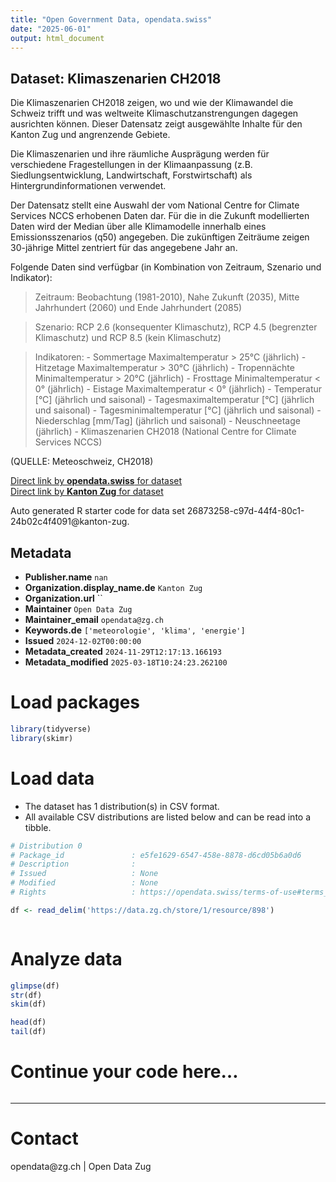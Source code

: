 ```yaml
---
title: "Open Government Data, opendata.swiss"
date: "2025-06-01"
output: html_document
---
```


## Dataset: Klimaszenarien CH2018

Die Klimaszenarien CH2018 zeigen, wo und wie der Klimawandel die Schweiz trifft und was weltweite Klimaschutzanstrengungen dagegen ausrichten können. Dieser Datensatz zeigt ausgewählte Inhalte für den Kanton Zug und angrenzende Gebiete.

Die Klimaszenarien und ihre räumliche Ausprägung werden für verschiedene Fragestellungen in der Klimaanpassung (z.B. Siedlungsentwicklung, Landwirtschaft, Forstwirtschaft) als Hintergrundinformationen verwendet.

Der Datensatz stellt eine Auswahl der vom National Centre for Climate Services NCCS erhobenen Daten dar.
Für die in die Zukunft modellierten Daten wird der Median über alle Klimamodelle innerhalb eines Emissionsszenarios (q50) angegeben. Die zukünftigen Zeiträume zeigen 30-jährige Mittel zentriert für das angegebene Jahr an.

Folgende Daten sind verfügbar (in Kombination von Zeitraum, Szenario und Indikator):

> Zeitraum: Beobachtung (1981-2010), Nahe Zukunft (2035), Mitte Jahrhundert (2060) und Ende Jahrhundert (2085)

> Szenario: RCP 2.6 (konsequenter Klimaschutz), RCP 4.5 (begrenzter Klimaschutz) und RCP 8.5 (kein Klimaschutz)

> Indikatoren:
    - Sommertage Maximaltemperatur > 25°C (jährlich)
    - Hitzetage Maximaltemperatur > 30°C (jährlich)
    - Tropennächte Minimaltemperatur > 20°C (jährlich)
    - Frosttage Minimaltemperatur < 0° (jährlich)
    - Eistage Maximaltemperatur < 0° (jährlich)
    - Temperatur [°C] (jährlich und saisonal)
    - Tagesmaximaltemperatur [°C] (jährlich und saisonal)
    - Tagesminimaltemperatur [°C] (jährlich und saisonal)
    - Niederschlag [mm/Tag] (jährlich und saisonal)
    - Neuschneetage (jährlich)
    - Klimaszenarien CH2018 (National Centre for Climate Services NCCS)

(QUELLE: Meteoschweiz, CH2018)

[Direct link by **opendata.swiss** for dataset](https://opendata.swiss/de/dataset/klimaszenarien-ch20181)<br>
[Direct link by **Kanton Zug** for dataset](https://www.nccs.admin.ch/nccs/de/home/klimawandel-und-auswirkungen/schweizer-klimaszenarien/ch2018---klimaszenarien-fuer-die-schweiz.html)

Auto generated R starter code for data set 26873258-c97d-44f4-80c1-24b02c4f4091@kanton-zug.

## Metadata

- **Publisher.name** `nan`
- **Organization.display_name.de** `Kanton Zug`
- **Organization.url** ``
- **Maintainer** `Open Data Zug`
- **Maintainer_email** `opendata@zg.ch`
- **Keywords.de** `['meteorologie', 'klima', 'energie']`
- **Issued** `2024-12-02T00:00:00`
- **Metadata_created** `2024-11-29T12:17:13.166193`
- **Metadata_modified** `2025-03-18T10:24:23.262100`


# Load packages

```r

library(tidyverse)
library(skimr)

```

# Load data

-   The dataset has 1 distribution(s) in CSV format.
-   All available CSV distributions are listed below and can be read into a tibble.

```r

# Distribution 0
# Package_id               : e5fe1629-6547-458e-8878-d6cd05b6a0d6
# Description              : 
# Issued                   : None
# Modified                 : None
# Rights                   : https://opendata.swiss/terms-of-use#terms_by

df <- read_delim('https://data.zg.ch/store/1/resource/898')



```

# Analyze data

```r

glimpse(df)
str(df)
skim(df)

head(df)
tail(df)

```

# Continue your code here...

```r

```

------------------------------------------------------------------------

# Contact

opendata@zg.ch | Open Data Zug
